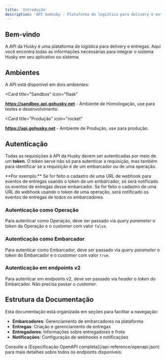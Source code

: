 ```yaml
---
title: 'Introdução'
description: 'API GoHusky - Plataforma de logística para delivery e entregas'
---
```


## Bem-vindo

A API da Husky é uma plataforma de logística para delivery e entregas. Aqui você encontra todas as informações necessárias para integrar o sistema Husky em seu aplicativo ou sistema.

## Ambientes

A API está disponível em dois ambientes:

<Card
  title="Sandbox"
  icon="flask"
>
  **https://sandbox.api.gohusky.net** - Ambiente de Homologação, use para testes e desenvolvimento.
</Card>

<Card
  title="Produção"
  icon="rocket"
>
  **https://api.gohusky.net** - Ambiente de Produção, use para produção.
</Card>

## Autenticação

Todas as requisições à API da Husky devem ser autenticadas por meio de um **token**. O token serve não só para autenticar a requisição, mas também para identificar se a requisição é de um embarcador ou de uma operação.

<Warning>
**Por exemplo:** Se for feito o cadastro de uma URL de webhook para eventos de entregas usando o token de um embarcador, só será notificado os eventos de entregas desse embarcador. Se for feito o cadastro de uma URL de webhook usando o token de uma operação, será notificado os eventos de entregas de todos os embarcadores.
</Warning>

### Autenticação como Operação

Para autenticar como Operação, deve ser passado via _query parameter_ o _token_ da Operação e o _customer_ com valor `false`.

### Autenticação como Embarcador

Para autenticar como Embarcador, deve ser passado via _query parameter_ o _token_ do Embarcador e o _customer_ com valor `true`.

### Autenticação em endpoints v2

Para autenticar em endpoints v2, deve ser passado via _header_ o _token_ do Embarcador. Não precisa passar o _customer_.

## Estrutura da Documentação

Esta documentação está organizada em seções para facilitar a navegação:

- **Embarcadores**: Gerenciamento de embarcadores na plataforma
- **Entregas**: Criação e gerenciamento de entregas
- **Entregadores**: Informações sobre entregadores e frota
- **Notificações**: Configuração de webhooks e notificações

<Tip>
Consulte a [Especificação OpenAPI completa](/api-reference/openapi.json) para mais detalhes sobre todos os endpoints disponíveis.
</Tip>
